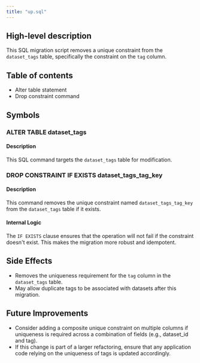 ```yaml
---
title: "up.sql"
---
```


## High-level description
This SQL migration script removes a unique constraint from the `dataset_tags` table, specifically the constraint on the `tag` column.

## Table of contents
- Alter table statement
- Drop constraint command

## Symbols

### ALTER TABLE dataset_tags
#### Description
This SQL command targets the `dataset_tags` table for modification.

### DROP CONSTRAINT IF EXISTS dataset_tags_tag_key
#### Description
This command removes the unique constraint named `dataset_tags_tag_key` from the `dataset_tags` table if it exists.

#### Internal Logic
The `IF EXISTS` clause ensures that the operation will not fail if the constraint doesn't exist. This makes the migration more robust and idempotent.

## Side Effects
- Removes the uniqueness requirement for the `tag` column in the `dataset_tags` table.
- May allow duplicate tags to be associated with datasets after this migration.

## Future Improvements
- Consider adding a composite unique constraint on multiple columns if uniqueness is required across a combination of fields (e.g., dataset_id and tag).
- If this change is part of a larger refactoring, ensure that any application code relying on the uniqueness of tags is updated accordingly.